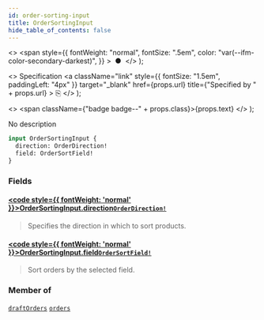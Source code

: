 ```yaml
---
id: order-sorting-input
title: OrderSortingInput
hide_table_of_contents: false
---
```


  <>
    <span
      style={{
        fontWeight: "normal",
        fontSize: ".5em",
        color: "var(--ifm-color-secondary-darkest)",
      }}
    >
      &nbsp;●&nbsp;
    </span>
  </>
);

  <>
    Specification
    <a
      className="link"
      style={{ fontSize: "1.5em", paddingLeft: "4px" }}
      target="\_blank"
      href={props.url}
      title={"Specified by " + props.url}
    >
      ⎘
    </a>
  </>
);

  <>
    <span className={"badge badge--" + props.class}>{props.text}</span>
  </>
);

No description

```graphql
input OrderSortingInput {
  direction: OrderDirection!
  field: OrderSortField!
}
```

### Fields

#### [<code style={{ fontWeight: 'normal' }}>OrderSortingInput.<b>direction</b></code>](#)<Bullet />[`OrderDirection!`](../../../api-reference/miscellaneous/enums/order-direction) <Badge class="secondary" text="non-null"/> <Badge class="secondary" text="enum"/>

> Specifies the direction in which to sort products.

#### [<code style={{ fontWeight: 'normal' }}>OrderSortingInput.<b>field</b></code>](#)<Bullet />[`OrderSortField!`](../../../api-reference/orders/enums/order-sort-field) <Badge class="secondary" text="non-null"/> <Badge class="secondary" text="enum"/>

> Sort orders by the selected field.

### Member of

[`draftOrders`](../../../api-reference/orders/queries/draft-orders) <Badge class="secondary" text="query"/><Bullet />[`orders`](../../../api-reference/orders/queries/orders) <Badge class="secondary" text="query"/>
